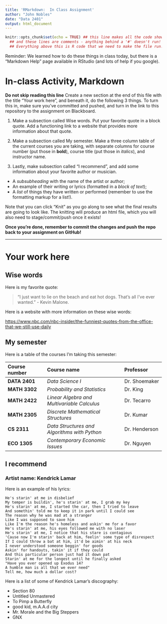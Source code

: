 ```yaml
---
title: 'RMarkdown:  In Class Assignment'
author: "John Nobles"
date: "Data 2401"
output: html_document
---
```


```r
knitr::opts_chunk$set(echo = TRUE) ## this line makes all the code show! 
  ## and these lines are comments - anything behind a '#' doesn't run!
  ## Everything above this is R code that we need to make the file run! We'll discuss it next class.
```

Reminder: We learned how to do these things in class today, but there is a "Markdown Help" page available in RStudio (and lots of help if you google).

# In-class Activity, Markdown

**Do not skip reading this line** Create a new section at the end of this file with the title "Your work here", and beneath it, do the following 3 things. To turn this in, make sure you've committed and pushed, and turn in the link to this repository to the assignment on Blackboard.

1.  Make a subsection called Wise words. Put your favorite quote in a block quote. Add a functioning link to a website that provides more information about that quote.

2.  Make a subsection called My semester. Make a three column table of the current courses you are taking, with separate columns for course number (put those in **bold**), course title (put those in *italics*), and instructor name.

3.  Lastly, make subsection called "I recommend", and add some information about your favorite author or musician.

-   A *subsubheading* with the name of the artist or author;\
-   An example of their writing or lyrics (formatted in a *block of text*);\
-   A *list* of things they have written or performed (remember to use the formatting markup for a list!).

Note that you can click "Knit" as you go along to see what the final results are going to look like. The knitting will produce an html file, which you will also need to stage/commit/push once it exists!

**Once you're done, remember to commit the changes and push the repo back to your assignment on GitHub!**

------------------------------------------------------------------------

# Your work here

## Wise words

Here is my favorite quote:

> "I just want to lie on the beach and eat hot dogs. That's all I've ever wanted." - Kevin Malone.

Here is a website with more information on these wise words:

<https://www.nbc.com/nbc-insider/the-funniest-quotes-from-the-office-that-we-still-use-daily>

## My semester

Here is a table of the courses I'm taking this semester:

| Course number | Course name                                  | Professor     |
|:-----------------|:----------------------------------|:-----------------|
| **DATA 2401** | *Data Science I*                             | Dr. Shoemaker |
| **MATH 3302** | *Probability and Statistics*                 | Dr. King      |
| **MATH 2422** | *Linear Algebra and Multivariable Calculus*  | Dr. Tecarro   |
| **MATH 2305** | *Discrete Mathematical Structures*           | Dr. Kumar     |
| **CS 2311**   | *Data Structures and Algorithms with Python* | Dr. Henderson |
| **ECO 1305**  | *Contemporary Economic Issues*               | Dr. Nguyen    |

## I recommend

### Artist name: Kendrick Lamar

Here is an example of his lyrics:

```         
He's starin' at me in disbelief
My temper is buildin', he's starin' at me, I grab my key
He's starin' at me, I started the car, then I tried to leave
And somethin' told me to keep it in park until I could see
The reason why he was mad at a stranger
Like I was supposed to save him
Like I'm the reason he's homeless and askin' me for a favor
He's starin' at me, his eyes followed me with no laser
He's starin' at me, I notice that his stare is contagious
'Cause now I'm starin' back at him, feelin' some type of disrespect
If I could throw a bat at him, it'd be aimin' at his neck
I never understood someone beggin' for goods
Askin' for handouts, takin' it if they could
And this particular person just had it down pat
Starin' at me for the longest until he finally asked
"Have you ever opened up Exodus 14?
A humble man is all that we ever need"
Tell me, how much a dollar cost?
```

Here is a list of some of Kendrick Lamar's discography:

-   Section 80
-   Untitled Unmastered
-   To Pimp a Butterfly
-   good kid, m.A.A.d city
-   Mr. Morale and the Big Steppers
-   GNX
